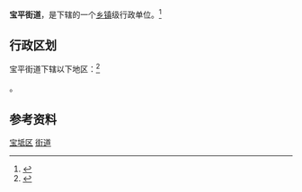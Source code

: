 {{中国乡级行政区|12/01/15/002/000}}

'''宝平街道'''，是{{PRC admin/fullname|12/01/15/002/000|3}}下辖的一个[[乡镇|乡镇]]级行政单位。<ref>{{PRC admin/ref sgc|{{PRC admin/parent|12/01/15/002/000}}}}</ref>

== 行政区划 ==

宝平街道下辖以下地区：<ref>{{PRC admin/ref sgc|12/01/15/002/000}}</ref>

{{PRC admin/children|12/01/15/002/000}}。

== 参考资料 ==

{{Reflist|2}}

{{天津市宝坻区行政区划}}
{{天津行政区划小作品}}

[[Category:天津市街道_(行政区划)|宝坻区]]
[[Category:宝坻区行政区划|街道]]